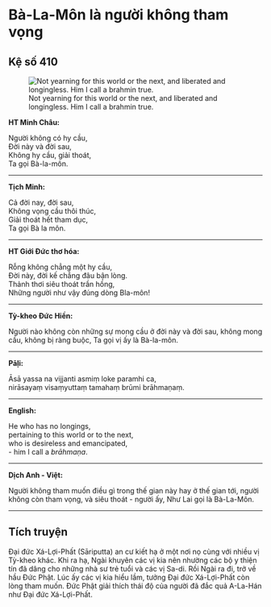 # Bà-La-Môn là người không tham vọng {- #ba-la-mon-la-nguoi-khong-tham-vong}

## Kệ số 410 {- #ke-so-410}

![Not yearning for this world or the next, and liberated and longingless. Him I call a brahmin true.](images/kinh-phap-cu-ke-so-410-dhammapada-verse-410.jpg){fig-align="center" .lightbox}

**HT Minh Châu:**

Người không có hy cầu,  
Ðời này và đời sau,  
Không hy cầu, giải thoát,  
Ta gọi Bà-la-môn.  

<hr class="divider">

**Tịch Minh:**

Cả đời nay, đời sau,  
Không vọng cầu thôi thúc,  
Giải thoát hết tham dục,  
Ta gọi Bà la môn.  

<hr class="divider">

**HT Giới Đức thơ hóa:**

Rỗng không chẳng một hy cầu,  
Ðời này, đời kế chẳng đâu bận lòng.  
Thảnh thơi siêu thoát trần hồng,  
Những người như vậy đúng dòng Bla-môn!  

<hr class="divider">

**Tỳ-kheo Đức Hiền:**

Người nào không còn những sự mong cầu ở đời này và đời sau, không mong cầu, không bị ràng buộc, Ta gọi vị ấy là Bà-la-môn.  

<hr class="divider">

**Pāḷi:**

Āsā yassa na vijjanti asmiṃ loke paramhi ca,  
nirāsayaṃ visaṃyuttaṃ tamahaṃ brūmi brāhmaṇaṃ.  

<hr class="divider">

**English:**

He who has no longings,  
pertaining to this world or to the next,  
who is desireless and emancipated,  
- him I call a *brāhmaṇa*.    

<hr class="divider">

**Dịch Anh - Việt:**

Người không tham muốn điều gì trong thế gian này hay ở thế gian tới, người không còn tham vọng, và siêu thoát - người ấy, Như Lai gọi là Bà-La-Môn.  

<hr class="divider">

## Tích truyện {- #tich-truyen}

Ðại đức Xá-Lợi-Phất (Sāriputta) an cư kiết hạ ở một nơi nọ cùng với nhiều vị Tỳ-kheo khác. Khi ra hạ, Ngài khuyên các vị kia nên nhường các bộ y thiện tín đã dâng cho những nhà sư trẻ tuổi và các vị Sa-di. Rồi Ngài ra đi, trở về hầu Ðức Phật. Lúc ấy các vị kia hiểu lầm, tưởng Ðại đức Xá-Lợi-Phất còn lòng tham muốn. Ðức Phật giải thích thái độ của người đã đắc quả A-La-Hán như Ðại đức Xá-Lợi-Phất.